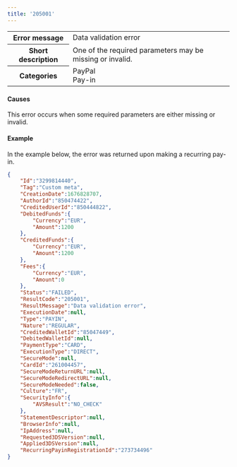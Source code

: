 ---
title: '205001'  
---
  
<table>
    <tbody>
        <tr>
            <th class="header"><strong>Error message</strong></th>
            <td class="table-content">Data validation error</td>
        </tr>
        <tr>
            <th class="header"><strong>Short description</strong></th>
            <td class="table-content">One of the required parameters may be missing or invalid.</td>
        </tr>
        <tr>
            <th class="header"><strong>Categories</strong></th>
            <td class="table-content">  
<div class="label">PayPal</div>  
<div class="label">Pay-in</div>
</td>
        </tr>
    </tbody>
</table>  

#### Causes  

This error occurs when some required parameters are either missing or invalid.  

#### Example  

In the example below, the error was returned upon making a recurring pay-in.  
```json API Response
{
    "Id":"3299814440",
    "Tag":"Custom meta",
    "CreationDate":1676828707,
    "AuthorId":"850474422",
    "CreditedUserId":"850444822",
    "DebitedFunds":{
        "Currency":"EUR",
        "Amount":1200
    },
    "CreditedFunds":{
        "Currency":"EUR",
        "Amount":1200
    },
    "Fees":{
        "Currency":"EUR",
        "Amount":0
    },
    "Status":"FAILED",
    "ResultCode":"205001",
    "ResultMessage":"Data validation error",
    "ExecutionDate":null,
    "Type":"PAYIN",
    "Nature":"REGULAR",
    "CreditedWalletId":"85047449",
    "DebitedWalletId":null,
    "PaymentType":"CARD",
    "ExecutionType":"DIRECT",
    "SecureMode":null,
    "CardId":"261004457",
    "SecureModeReturnURL":null,
    "SecureModeRedirectURL":null,
    "SecureModeNeeded":false,
    "Culture":"FR",
    "SecurityInfo":{
        "AVSResult":"NO_CHECK"
    },
    "StatementDescriptor":null,
    "BrowserInfo":null,
    "IpAddress":null,
    "Requested3DSVersion":null,
    "Applied3DSVersion":null,
    "RecurringPayinRegistrationId":"273734496"
}
```